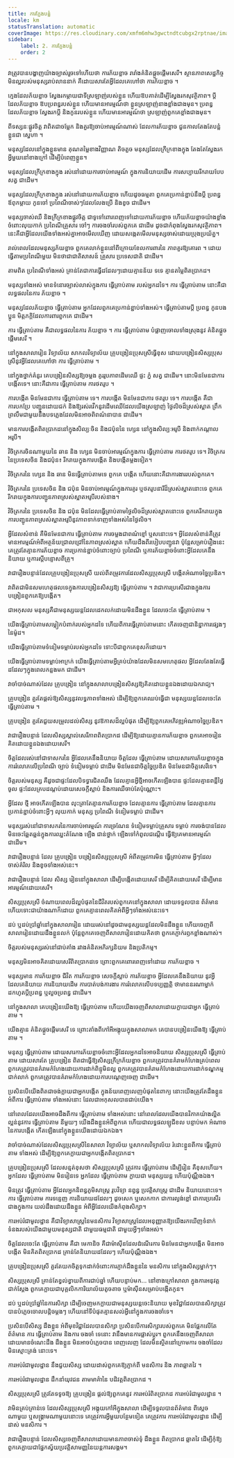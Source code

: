 ```yaml
---
title: ការក្លែងបន្លំ
locale: km
statusTranslation: automatic
coverImage: https://res.cloudinary.com/xmfm6mhw3gwctndtcubgx2rptnae/image/upload/v1740337243/small_cover_educacion_fundamental_a051170f1c.webp
sidebar:
    label: 2. ការក្លែងបន្លំ
    order: 2
---
```

វាត្រូវបានបង្ហាញយ៉ាងច្បាស់រួចទៅហើយថា ការភ័យខ្លាច រារាំងគំនិតផ្តួចផ្តើមសេរី។ ស្ថានភាពសេដ្ឋកិច្ចមិនល្អរបស់មនុស្សរាប់លាននាក់ គឺដោយសារតែអ្វីដែលគេហៅថា ការភ័យខ្លាច ។

ក្មេងដែលភ័យខ្លាច ស្វែងរកម្តាយជាទីស្រឡាញ់របស់ខ្លួន ហើយឱបគាត់ដើម្បីស្វែងរកសុវត្ថិភាព។ ប្តីដែលភ័យខ្លាច ឱបប្រពន្ធរបស់ខ្លួន ហើយមានអារម្មណ៍ថា ខ្លួនស្រឡាញ់នាងខ្លាំងជាងមុន។ ប្រពន្ធដែលភ័យខ្លាច ស្វែងរកប្តី និងកូនរបស់ខ្លួន ហើយមានអារម្មណ៍ថា ស្រឡាញ់ពួកគេខ្លាំងជាងមុន។

ពីទស្សនៈផ្លូវចិត្ត វាពិតជាចម្លែក និងគួរឱ្យចាប់អារម្មណ៍ណាស់ ដែលការភ័យខ្លាច ជួនកាលតែងតែបន្លំខ្លួនជា ស្នេហា ។

មនុស្សដែលនៅក្នុងខ្លួនមាន គុណតម្លៃខាងវិញ្ញាណ តិចតួច មនុស្សដែលក្រីក្រខាងក្នុង តែងតែស្វែងរកអ្វីមួយនៅខាងក្រៅ ដើម្បីបំពេញខ្លួន។

មនុស្សដែលក្រីក្រខាងក្នុង រស់នៅដោយការចាប់អារម្មណ៍ ក្នុងការនិយាយដើម ការសប្បាយរីករាយបែបសត្វ ជាដើម។

មនុស្សដែលក្រីក្រខាងក្នុង រស់នៅដោយការភ័យខ្លាច ហើយដូចធម្មតា ពួកគេប្រកាន់ខ្ជាប់នឹងប្តី ប្រពន្ធ ឪពុកម្តាយ កូនចៅ ប្រពៃណីចាស់ៗដែលលែងប្រើ និងខូច ជាដើម។

មនុស្សចាស់ឈឺ និងក្រីក្រខាងផ្លូវចិត្ត ជាទូទៅពោរពេញទៅដោយការភ័យខ្លាច ហើយភ័យខ្លាចយ៉ាងខ្លាំងចំពោះលុយកាក់ ប្រពៃណីគ្រួសារ ចៅៗ ការចងចាំរបស់ពួកគេ ជាដើម ដូចជាកំពុងស្វែងរកសុវត្ថិភាព។ នេះគឺជាអ្វីដែលយើងទាំងអស់គ្នាអាចមើលឃើញ ដោយសង្កេតមើលមនុស្សចាស់ដោយប្រុងប្រយ័ត្ន។

រាល់ពេលដែលមនុស្សភ័យខ្លាច ពួកគេលាក់ខ្លួននៅពីក្រោយខែលការពារនៃ ភាពគួរឱ្យគោរព ។ ដោយធ្វើតាមប្រពៃណីមួយ មិនថាជាជាតិសាសន៍ គ្រួសារ ប្រទេសជាតិ ជាដើម។

តាមពិត ប្រពៃណីទាំងអស់ គ្រាន់តែជាការធ្វើដដែលៗដោយគ្មានន័យ ទទេ គ្មានតម្លៃពិតប្រាកដ។

មនុស្សទាំងអស់ មានទំនោរច្បាស់លាស់ក្នុងការ ធ្វើត្រាប់តាម របស់អ្នកដទៃ។ ការ ធ្វើត្រាប់តាម នោះគឺជាលទ្ធផលនៃការ ភ័យខ្លាច ។

មនុស្សដែលភ័យខ្លាច ធ្វើត្រាប់តាម អ្នកដែលពួកគេប្រកាន់ខ្ជាប់ទាំងអស់។ ធ្វើត្រាប់តាមប្តី ប្រពន្ធ កូនបងប្អូន មិត្តភក្តិដែលការពារពួកគេ ជាដើម។

ការ ធ្វើត្រាប់តាម គឺជាលទ្ធផលនៃការ ភ័យខ្លាច ។ ការ ធ្វើត្រាប់តាម បំផ្លាញចោលទាំងស្រុងនូវ គំនិតផ្តួចផ្តើមសេរី ។

នៅក្នុងសាលារៀន វិទ្យាល័យ សាកលវិទ្យាល័យ គ្រូបង្រៀនប្រុសស្រីធ្វើខុស ដោយបង្រៀនសិស្សប្រុសស្រីនូវអ្វីដែលគេហៅថា ការ ធ្វើត្រាប់តាម ។

នៅក្នុងថ្នាក់គំនូរ គេបង្រៀនសិស្សឱ្យចម្លង គូររូបភាពដើមឈើ ផ្ទះ ភ្នំ សត្វ ជាដើម។ នោះមិនមែនជាការបង្កើតទេ។ នោះគឺជាការ ធ្វើត្រាប់តាម ការថតរូប ។

ការបង្កើត មិនមែនជាការ ធ្វើត្រាប់តាម ទេ។ ការបង្កើត មិនមែនជាការ ថតរូប ទេ។ ការបង្កើត គឺជាការបកប្រែ បញ្ជូនដោយជក់ និងឱ្យរស់រវើកនូវដើមឈើដែលយើងស្រឡាញ់ ថ្ងៃលិចដ៏ស្រស់ស្អាត ព្រឹកព្រលឹមជាមួយនឹងបទភ្លេងដែលមិនអាចពិពណ៌នាបាន ជាដើម។

មានការបង្កើតពិតប្រាកដនៅក្នុងសិល្បៈចិន និងជប៉ុននៃ ហ្សេន នៅក្នុងសិល្បៈអរូបី និងពាក់កណ្តាលអរូបី។

វិចិត្រករចិនណាមួយនៃ ឆាន និង ហ្សេន មិនចាប់អារម្មណ៍ក្នុងការ ធ្វើត្រាប់តាម ការថតរូប ទេ។ វិចិត្រករនៃប្រទេសចិន និងជប៉ុន៖ រីករាយក្នុងការបង្កើត និងបង្កើតម្តងទៀត។

វិចិត្រករនៃ ហ្សេន និង ឆាន មិនធ្វើត្រាប់តាមទេ ពួកគេ បង្កើត ហើយនោះគឺជាការងាររបស់ពួកគេ។

វិចិត្រករនៃ ប្រទេសចិន និង ជប៉ុន មិនចាប់អារម្មណ៍ក្នុងការគូរ ឬថតរូបនារីដ៏ស្រស់ស្អាតនោះទេ ពួកគេរីករាយក្នុងការបញ្ជូនភាពស្រស់ស្អាតអរូបីរបស់នាង។

វិចិត្រករនៃ ប្រទេសចិន និង ជប៉ុន មិនដែលធ្វើត្រាប់តាមថ្ងៃលិចដ៏ស្រស់ស្អាតនោះទេ ពួកគេរីករាយក្នុងការបញ្ជូនភាពស្រស់ស្អាតអរូបីនូវភាពទាក់ទាញទាំងអស់នៃថ្ងៃលិច។

អ្វីដែលសំខាន់ គឺមិនមែនជាការ ធ្វើត្រាប់តាម ការចម្លងជាពណ៌ខ្មៅ ឬសនោះទេ។ អ្វីដែលសំខាន់គឺត្រូវមានអារម្មណ៍អំពីអត្ថន័យជ្រាលជ្រៅនៃភាពស្រស់ស្អាត ហើយដឹងពីរបៀបបញ្ជូនវា ប៉ុន្តែសម្រាប់រឿងនេះ គេត្រូវតែគ្មានការភ័យខ្លាច ការប្រកាន់ខ្ជាប់ចំពោះច្បាប់ ប្រពៃណី ឬការភ័យខ្លាចចំពោះអ្វីដែលគេនឹងនិយាយ ឬការស្តីបន្ទោសពីគ្រូ។

វាជារឿងបន្ទាន់ដែលគ្រូបង្រៀនប្រុសស្រី យល់ពីតម្រូវការដែលសិស្សប្រុសស្រី បង្កើតអំណាចច្នៃប្រឌិត។

វាពិតជាមិនសមហេតុផលទេក្នុងការបង្រៀនសិស្សឱ្យ ធ្វើត្រាប់តាម ។ វាជាការប្រសើរជាងក្នុងការបង្រៀនពួកគេឱ្យបង្កើត។

ជាអកុសល មនុស្សគឺជាមនុស្សយន្តដែលដេកលក់ដោយមិនដឹងខ្លួន ដែលចេះតែ ធ្វើត្រាប់តាម ។

យើងធ្វើត្រាប់តាមសម្លៀកបំពាក់របស់អ្នកដទៃ ហើយពីការធ្វើត្រាប់តាមនោះ កើតចេញជានិន្នាការផ្សេងៗនៃម៉ូដ។

យើងធ្វើត្រាប់តាមទំនៀមទម្លាប់របស់អ្នកដទៃ ទោះបីជាពួកគេខុសក៏ដោយ។

យើងធ្វើត្រាប់តាមទម្លាប់អាក្រក់ យើងធ្វើត្រាប់តាមអ្វីគ្រប់យ៉ាងដែលមិនសមហេតុផល អ្វីដែលតែងតែធ្វើដដែលៗក្នុងពេលកន្លងមក ជាដើម។

វាចាំបាច់ណាស់ដែល គ្រូបង្រៀន នៅក្នុងសាលាបង្រៀនសិស្សឱ្យគិតដោយខ្លួនឯងដោយឯករាជ្យ។

គ្រូបង្រៀន គួរតែផ្តល់ឱ្យសិស្សនូវលទ្ធភាពទាំងអស់ ដើម្បីឱ្យពួកគេឈប់ធ្វើជា មនុស្សយន្តដែលចេះតែ ធ្វើត្រាប់តាម ។

គ្រូបង្រៀន គួរតែជួយសម្រួលដល់សិស្ស នូវឱកាសដ៏ល្អបំផុត ដើម្បីឱ្យពួកគេអភិវឌ្ឍអំណាចច្នៃប្រឌិត។

វាជារឿងបន្ទាន់ ដែលសិស្សស្គាល់សេរីភាពពិតប្រាកដ ដើម្បីឱ្យដោយគ្មានការភ័យខ្លាច ពួកគេអាចរៀនគិតដោយខ្លួនឯងដោយសេរី។

ចិត្តដែលរស់នៅជាទាសករនៃ អ្វីដែលគេនឹងនិយាយ ចិត្តដែល ធ្វើត្រាប់តាម ដោយសារការភ័យខ្លាចក្នុងការរំលោភលើប្រពៃណី ច្បាប់ ទំនៀមទម្លាប់ ជាដើម មិនមែនជាចិត្តច្នៃប្រឌិត មិនមែនជាចិត្តសេរីទេ។

ចិត្តរបស់មនុស្ស គឺដូចជាផ្ទះដែលបិទទ្វារជិតឈឹង ដែលគ្មានអ្វីថ្មីអាចកើតឡើងបាន ផ្ទះដែលគ្មានពន្លឺថ្ងៃចូល ផ្ទះដែលគ្របដណ្តប់ដោយសេចក្តីស្លាប់ និងការឈឺចាប់តែប៉ុណ្ណោះ។

អ្វីដែល ថ្មី អាចកើតឡើងបាន លុះត្រាតែគ្មានការភ័យខ្លាច ដែលគ្មានការ ធ្វើត្រាប់តាម ដែលគ្មានការប្រកាន់ខ្ជាប់ចំពោះអ្វីៗ លុយកាក់ មនុស្ស ប្រពៃណី ទំនៀមទម្លាប់ ជាដើម។

មនុស្សរស់នៅជាទាសករនៃការចាប់អារម្មណ៍ ការច្រណែន ទំនៀមទម្លាប់គ្រួសារ ទម្លាប់ ការចង់បានដែលមិនចេះឆ្អែតឆ្អន់ក្នុងការឈ្នះតំណែង ឡើង ជាន់ថ្នាក់ ឡើងទៅកំពូលជណ្តើរ ធ្វើឱ្យគេមានអារម្មណ៍ ជាដើម។

វាជារឿងបន្ទាន់ ដែល គ្រូបង្រៀន បង្រៀនសិស្សប្រុសស្រី អំពីតម្រូវការមិន ធ្វើត្រាប់តាម អ្វីៗដែលចាស់គំរិល និងខូចទាំងអស់នេះ។

វាជារឿងបន្ទាន់ ដែល សិស្ស រៀននៅក្នុងសាលា ដើម្បីបង្កើតដោយសេរី ដើម្បីគិតដោយសេរី ដើម្បីមានអារម្មណ៍ដោយសេរី។

សិស្សប្រុសស្រី ចំណាយពេលដ៏ល្អបំផុតនៃជីវិតរបស់ពួកគេនៅក្នុងសាលា ដោយទទួលបាន ព័ត៌មាន ហើយទោះជាយ៉ាងណាក៏ដោយ ពួកគេគ្មានពេលគិតអំពីអ្វីៗទាំងអស់នេះទេ។

ដប់ ឬដប់ប្រាំឆ្នាំនៅក្នុងសាលារៀន ដោយរស់នៅដូចជាមនុស្សយន្តដែលមិនដឹងខ្លួន ហើយចេញពីសាលារៀនដោយដឹងខ្លួនលក់ ប៉ុន្តែពួកគេចេញពីសាលារៀនដោយគិតថា ពួកគេភ្ញាក់រឭកខ្លាំងណាស់។

ចិត្តរបស់មនុស្សរស់នៅជាប់គាំង រវាងគំនិតអភិរក្សនិយម និងប្រតិកម្ម។

មនុស្សមិនអាចគិតដោយសេរីពិតប្រាកដទេ ព្រោះពួកគេពោរពេញទៅដោយ ការភ័យខ្លាច ។

មនុស្សមាន ការភ័យខ្លាច ជីវិត ការភ័យខ្លាច សេចក្តីស្លាប់ ការភ័យខ្លាច អ្វីដែលគេនឹងនិយាយ នូវអ្វីដែលគេនិយាយ ការនិយាយដើម ការបាត់បង់ការងារ ការរំលោភលើបទប្បញ្ញត្តិ ថាមាននរណាម្នាក់ដកហូតប្តីប្រពន្ធ ឬលួចប្រពន្ធ ជាដើម។

នៅក្នុងសាលា គេបង្រៀនយើងឱ្យ ធ្វើត្រាប់តាម ហើយយើងចេញពីសាលាដោយក្លាយជាអ្នក ធ្វើត្រាប់តាម ។

យើងគ្មាន គំនិតផ្តួចផ្តើមសេរី ទេ ព្រោះតាំងពីកៅអីអង្គុយក្នុងសាលាមក គេបានបង្រៀនយើងឱ្យ ធ្វើត្រាប់តាម ។

មនុស្ស ធ្វើត្រាប់តាម ដោយសារការភ័យខ្លាចចំពោះអ្វីដែលអ្នកដទៃអាចនិយាយ សិស្សប្រុសស្រី ធ្វើត្រាប់តាម ដោយសារតែ គ្រូបង្រៀន ពិតជាធ្វើឱ្យសិស្សក្រីក្រភ័យខ្លាច ពួកគេត្រូវបានគំរាមកំហែងគ្រប់ពេល ពួកគេត្រូវបានគំរាមកំហែងដោយការដាក់ពិន្ទុមិនល្អ ពួកគេត្រូវបានគំរាមកំហែងដោយការដាក់ទណ្ឌកម្មជាក់លាក់ ពួកគេត្រូវបានគំរាមកំហែងដោយការបណ្តេញចេញ ជាដើម។

ប្រសិនបើយើងពិតជាចង់ក្លាយជាអ្នកបង្កើត ក្នុងន័យពេញលេញបំផុតនៃពាក្យ នោះយើងត្រូវតែដឹងខ្លួនអំពីការ ធ្វើត្រាប់តាម ទាំងអស់នោះ ដែលជាអកុសលបានជាប់យើង។

នៅពេលដែលយើងអាចដឹងពីការ ធ្វើត្រាប់តាម ទាំងអស់នោះ នៅពេលដែលយើងបានវិភាគយ៉ាងល្អិតល្អន់នូវការ ធ្វើត្រាប់តាម នីមួយៗ យើងដឹងខ្លួនអំពីពួកគេ ហើយជាលទ្ធផលឡូជីខល បន្ទាប់មក អំណាចនៃការបង្កើត កើតឡើងនៅក្នុងខ្លួនយើងដោយឯកឯង។

វាចាំបាច់ណាស់ដែលសិស្សប្រុសស្រីនៃសាលា វិទ្យាល័យ ឬសាកលវិទ្យាល័យ រំដោះខ្លួនពីការ ធ្វើត្រាប់តាម ទាំងអស់ ដើម្បីឱ្យពួកគេក្លាយជាអ្នកបង្កើតពិតប្រាកដ។

គ្រូបង្រៀនប្រុសស្រី ដែលសន្មត់ខុសថា សិស្សប្រុសស្រី ត្រូវការ ធ្វើត្រាប់តាម ដើម្បីរៀន គឺខុសហើយ។ អ្នកដែល ធ្វើត្រាប់តាម មិនរៀនទេ អ្នកដែល ធ្វើត្រាប់តាម ក្លាយជា មនុស្សយន្ត ហើយប៉ុណ្ណឹងឯង។

មិនត្រូវ ធ្វើត្រាប់តាម អ្វីដែលអ្នកនិពន្ធភូមិសាស្ត្រ រូបវិទ្យា នព្វន្ធ ប្រវត្តិសាស្ត្រ ជាដើម និយាយនោះទេ។ ការ ធ្វើត្រាប់តាម ការទន្ទេញ ការនិយាយដដែលៗ ដូចសេក ឬសេកកាក ជាការល្ងង់ខ្លៅ ជាការប្រសើរជាងក្នុងការ យល់ដឹងដោយដឹងខ្លួន អំពីអ្វីដែលយើងកំពុងសិក្សា។

ការអប់រំជាមូលដ្ឋាន គឺជាវិទ្យាសាស្ត្រនៃមនសិការ វិទ្យាសាស្ត្រដែលអនុញ្ញាតឱ្យយើងរកឃើញទំនាក់ទំនងរបស់យើងជាមួយមនុស្សជាតិ ជាមួយធម្មជាតិ ជាមួយអ្វីៗទាំងអស់។

ចិត្តដែលចេះតែ ធ្វើត្រាប់តាម គឺជា មេកានិច គឺជាម៉ាស៊ីនដែលដំណើរការ មិនមែនជាអ្នកបង្កើត មិនអាចបង្កើត មិនគិតពិតប្រាកដ គ្រាន់តែនិយាយដដែលៗ ហើយប៉ុណ្ណឹងឯង។

គ្រូបង្រៀនប្រុសស្រី គួរតែយកចិត្តទុកដាក់ចំពោះការភ្ញាក់ដឹងខ្លួននៃ មនសិការ នៅក្នុងសិស្សម្នាក់ៗ។

សិស្សប្រុសស្រី គ្រាន់តែខ្វល់ខ្វាយពីការជាប់ឆ្នាំ ហើយបន្ទាប់មក... នៅខាងក្រៅសាលា ក្នុងការអនុវត្តជាក់ស្តែង ពួកគេក្លាយជាបុគ្គលិកការិយាល័យតូចតាច ឬម៉ាស៊ីនសម្រាប់បង្កើតកូន។

ដប់ ឬដប់ប្រាំឆ្នាំនៃការសិក្សា ដើម្បីចេញមកក្លាយជាមនុស្សយន្តចេះនិយាយ មុខវិជ្ជាដែលបានសិក្សាត្រូវបានបំភ្លេចចោលបន្តិចម្តងៗ ហើយនៅទីបំផុតគ្មានសល់អ្វីនៅក្នុងការចងចាំទេ។

ប្រសិនបើសិស្ស ដឹងខ្លួន អំពីមុខវិជ្ជាដែលបានសិក្សា ប្រសិនបើការសិក្សារបស់ពួកគេ មិនផ្អែកលើតែ ព័ត៌មាន ការ ធ្វើត្រាប់តាម និងការ ចងចាំ ទេនោះ វានឹងមានការផ្លាស់ប្តូរ។ ពួកគេនឹងចេញពីសាលាដោយមានចំណេះដឹង ដឹងខ្លួន មិនអាចបំភ្លេចបាន ពេញលេញ ដែលមិនស្ថិតនៅក្រោមការ ចងចាំដែលមិនស្មោះត្រង់ នោះទេ។

ការអប់រំជាមូលដ្ឋាន នឹងជួយសិស្ស ដោយដាស់ពួកគេឱ្យភ្ញាក់ពី មនសិការ និង ភាពឆ្លាតវៃ ។

ការអប់រំជាមូលដ្ឋាន ដឹកនាំយុវជន តាមមាគ៌ានៃ បដិវត្តពិតប្រាកដ ។

សិស្សប្រុសស្រី ត្រូវតែទទូចឱ្យ គ្រូបង្រៀន ផ្តល់ឱ្យពួកគេនូវ ការអប់រំពិតប្រាកដ ការអប់រំជាមូលដ្ឋាន ។

វាមិនគ្រប់គ្រាន់ទេ ដែលសិស្សប្រុសស្រី អង្គុយកៅអីក្នុងសាលា ដើម្បីទទួលបានព័ត៌មាន ពីស្តេចណាមួយ ឬសង្គ្រាមណាមួយនោះទេ គេត្រូវការអ្វីមួយបន្ថែមទៀត គេត្រូវការ ការអប់រំជាមូលដ្ឋាន ដើម្បីដាស់ មនសិការ ។

វាជារឿងបន្ទាន់ ដែលសិស្សចេញពីសាលាដោយមានភាពចាស់ទុំ ដឹងខ្លួន ពិតប្រាកដ ឆ្លាតវៃ ដើម្បីកុំឱ្យពួកគេក្លាយជាផ្នែកស្វ័យប្រវត្តិសាមញ្ញនៃយន្តការសង្គម។

